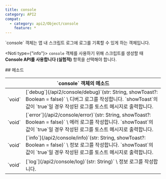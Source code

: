 ```yaml
---
title: console
category: API2
compat:
  - category: api2/Object/console
    feature: *
---
```


<Section>
  `console` 객체는 앱 내 스크립트 로그에 로그를 기록할 수 있게 하는 객체입니다.

  <Noti type={"info"}>
    `console` 객체를 사용하기 위해 스크립트를 생성할 때 **Console API를 사용합니다 (실험적)** 항목을 선택해야 합니다.
  </Noti>
</Section>
<Section>
  ## 메소드

  <Table>
    <Thead>
      <Tr>
        <Th colSpan="2">`console` 객체의 메소드</Th>
      </Tr>
    </Thead>
    <Tbody>
      <Tr>
        <Td><span>`void`</span></Td>
        <Td>
          <Feature category={"api2/Object/console"} feature={"debug"}>[`debug`](/api2/console/debug)`(str: String, showToast?: Boolean = false)`</Feature> \
          디버그 로그를 작성합니다. `showToast`의 값이 `true`일 경우 작성된 로그를 토스트 메시지로 출력합니다.
        </Td>
      </Tr>
      <Tr>
        <Td><span>`void`</span></Td>
        <Td>
          <Feature category={"api2/Object/console"} feature={"error"}>[`error`](/api2/console/error)`(str: String, showToast?: Boolean = false)`</Feature> \
          에러 로그를 작성합니다. `showToast`의 값이 `true`일 경우 작성된 로그를 토스트 메시지로 출력합니다.
        </Td>
      </Tr>
      <Tr>
        <Td><span>`void`</span></Td>
        <Td>
          <Feature category={"api2/Object/console"} feature={"info"}>[`info`](/api2/console/info)`(str: String, showToast?: Boolean = false)`</Feature> \
          정보 로그를 작성합니다. `showToast`의 값이 `true`일 경우 작성된 로그를 토스트 메시지로 출력합니다.
        </Td>
      </Tr>
      <Tr>
        <Td><span>`void`</span></Td>
        <Td>
          <Feature category={"api2/Object/console"} feature={"log"}>[`log`](/api2/console/log)`(str: String)`</Feature> \
          정보 로그를 작성합니다.
        </Td>
      </Tr>
    </Tbody>
  </Table>
</Section>